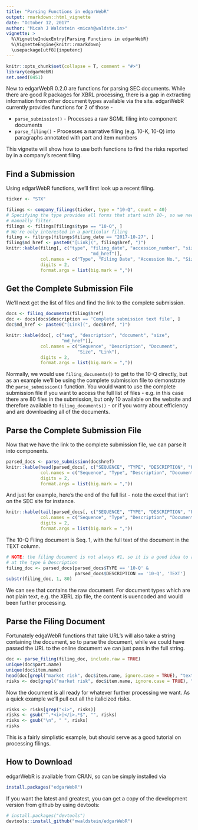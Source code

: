 ```yaml
---
title: "Parsing Functions in edgarWebR"
output: rmarkdown::html_vignette
date: "October 12, 2017"
author: "Micah J Waldstein <micah@waldste.in>"
vignette: >
  %\VignetteIndexEntry{Parsing Functions in edgarWebR}
  %\VignetteEngine{knitr::rmarkdown}
  \usepackage[utf8]{inputenc}
---
```

```r
knitr::opts_chunk$set(collapse = T, comment = "#>")
library(edgarWebR)
set.seed(0451)
```
New to edgarWebR 0.2.0 are functions for parsing SEC documents. While there are
good R packages for XBRL processing, there is a gap in extracting information
from other document types available via the site. edgarWebR currently provides
functions for 2 of those -

 * `parse_submission()` - Processes a raw SGML filing into component documents
 * `parse_filing()` - Processes a narrative filing (e.g. 10-K, 10-Q) into
   paragraphs annotated with part and item numbers

This vignette will show how to use both functions to find the risks reported by
in a company's recent filing.

## Find a Submission
Using edgarWebR functions, we'll first look up a recent filing.
```r
ticker <- "STX"

filings <- company_filings(ticker, type = "10-Q", count = 40)
# Specifying the type provides all forms that start with 10-, so we need to
# manually filter.
filings <- filings[filings$type == "10-Q", ]
# We're only interested in a particular filing
filing <- filings[filings$filing_date == "2017-10-27", ]
filing$md_href <- paste0("[Link](", filing$href, ")")
knitr::kable(filing[, c("type", "filing_date", "accession_number", "size",
                                "md_href")],
             col.names = c("Type", "Filing Date", "Accession No.", "Size", "Link"),
             digits = 2,
             format.args = list(big.mark = ","))
```

## Get the Complete Submission File
We'll next get the list of files and find the link to the complete submission.
```r
docs <- filing_documents(filing$href)
doc <- docs[docs$description == 'Complete submission text file', ]
doc$md_href <- paste0("[Link](", doc$href, ")")

knitr::kable(doc[, c("seq", "description", "document", "size",
                     "md_href")],
             col.names = c("Sequence", "Description", "Document",
                           "Size", "Link"),
             digits = 2,
             format.args = list(big.mark = ","))
```

Normally, we would use `filing_documents()` to get to the 10-Q directly, but as
an example we'll be using the complete submission file to demonstrate the
`parse_submission()` function. You would want to use the complete submission
file if you want to access the full list of files - e.g. in this case there are
80 files in the submission, but only 10 available on the website and therefore
available to `filing_documents()` - or if you worry about efficiency and are
downloading all of the documents.

## Parse the Complete Submission File
Now that we have the link to the complete submission file, we can parse it into
components.
```r
parsed_docs <- parse_submission(doc$href)
knitr::kable(head(parsed_docs[, c("SEQUENCE", "TYPE", "DESCRIPTION", "FILENAME")]),
             col.names = c("Sequence", "Type", "Description", "Document"),
             digits = 2,
             format.args = list(big.mark = ","))
```

And just for example, here's the end of the full list - note the excel that
isn't on the SEC site for instance.
```r
knitr::kable(tail(parsed_docs[, c("SEQUENCE", "TYPE", "DESCRIPTION", "FILENAME")]),
             col.names = c("Sequence", "Type", "Description", "Document"),
             digits = 2,
             format.args = list(big.mark = ","))
```

The 10-Q Filing document is Seq. 1, with the full text of the document in the
TEXT column.
```r
# NOTE: the filing document is not always #1, so it is a good idea to also look
# at the type & Description
filing_doc <- parsed_docs[parsed_docs$TYPE == '10-Q' &
                          parsed_docs$DESCRIPTION == '10-Q', 'TEXT']
substr(filing_doc, 1, 80)
```
We can see that contains the raw document. For document types which are not
plain text, e.g. the XBRL zip file, the content is uuencoded and would been
further processing.

## Parse the Filing Document
Fortunately edgaWebR functions that take URL's will also take a string
containing the document, so to parse the document, while we could have passed the URL
to the online document we can just pass in the full string.
```r
doc <- parse_filing(filing_doc, include.raw = TRUE)
unique(doc$part.name)
unique(doc$item.name)
head(doc[grepl("market risk", doc$item.name, ignore.case = TRUE), "text"], 3)
risks <- doc[grepl("market risk", doc$item.name, ignore.case = TRUE), "raw"]
```

Now the document is all ready for whatever further processing we want. As a
quick example we'll pull out all the italicized risks.
```r
risks <- risks[grep("<i>", risks)]
risks <- gsub("^.*<i>|</i>.*$", "", risks)
risks <- gsub("\n", " ", risks)
risks
```

This is a fairly simplistic example, but should serve as a good tutorial on
processing filings.

## How to Download
edgarWebR is available from CRAN, so can be simply installed via
```r
install.packages("edgarWebR")
```

If you want the latest and greatest, you can get a copy of the development version
from github by using devtools:
```r
# install.packages("devtools")
devtools::install_github("mwaldstein/edgarWebR")
```
